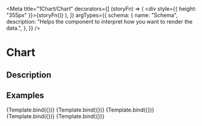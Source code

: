 
<Meta
  title="1Chart/Chart"
  decorators={[
    (storyFn) => (
      <UIProvider theme="thanos">
        <div style={{ height: "355px" }}>{storyFn()}</div>
      </UIProvider>
    ),
  ]}
  argTypes={{
    schema: {
      name: "Schema",
      description:
        "Helps the component to interpret how you want to render the data.",
    },
  }}
/>

# Chart

## Description

<ArgsTable of={Chart} />

## Examples


<Canvas>
  <Story
    name="Development Timeline Example"
    args={{
      schema: developmentTimelineSchema,
      data: developmentTimelineData,
      isLoading: false,
    }}
  >
    {Template.bind({})}
  </Story>
</Canvas>

<Canvas>
  <Story
    name="Historical Rent Example"
    args={{
      schema: historicalRentSchema,
      data: historicalRentData,
      isLoading: false,
    }}
  >
    {Template.bind({})}
  </Story>
</Canvas>

<Canvas>
  <Story
    name="Concessions Example"
    args={{
      schema: concessionsSchema,
      data: concessionsData,
      isLoading: false,
    }}
  >
    {Template.bind({})}
  </Story>
</Canvas>

<Canvas>
  <Story
    name="Concessions Quarter Example"
    args={{
      schema: concessionsQuarterSchema,
      data: concessionsQuarterMockup,
      isLoading: false,
    }}
  >
    {Template.bind({})}
  </Story>
</Canvas>

<Canvas>
  <Story
    name="Absortion Example"
    args={{
      schema: absortionSchema,
      data: absortionData,
      isLoading: false,
    }}
  >
    {Template.bind({})}
  </Story>
</Canvas>
